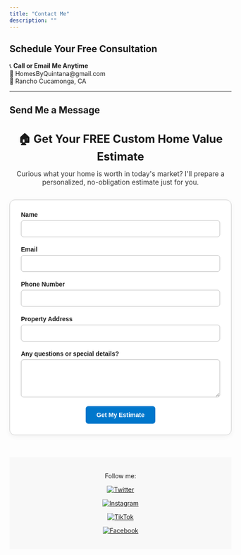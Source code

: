 ```yaml
---
title: "Contact Me"
description: ""
---
```


## Schedule Your Free Consultation

📞 **Call or Email Me Anytime**  
📧 HomesByQuintana@gmail.com  
📍 Rancho Cucamonga, CA

---

## Send Me a Message

```{=html}
<h2 style="text-align: center; font-size: 1.8em; margin-bottom: 10px;">🏠 Get Your FREE Custom Home Value Estimate</h2>
<p style="text-align: center; font-size: 1.1em; color: #333;">
  Curious what your home is worth in today's market? I'll prepare a personalized, no-obligation estimate just for you.
</p>

<form name="home-value" method="POST" data-netlify="true" netlify-honeypot="bot-field" action="/success.html"
      style="max-width: 500px; margin: 30px auto; padding: 25px; border: 1px solid #ccc; border-radius: 12px; background: #ffffff; box-shadow: 0 3px 12px rgba(0,0,0,0.05); font-family: sans-serif;">
  
  <input type="hidden" name="form-name" value="home-value" />

  <!-- Honeypot field -->
  <p style="display: none;">
    <label>Don’t fill this out: <input name="bot-field" /></label>
  </p>

  <div style="margin-bottom: 20px;">
    <label for="name" style="display: block; font-weight: 600; margin-bottom: 5px;">Name</label>
    <input type="text" name="name" id="name" required 
           style="width: 100%; padding: 10px; border: 1px solid #bbb; border-radius: 6px; font-size: 1em;">
  </div>

  <div style="margin-bottom: 20px;">
    <label for="email" style="display: block; font-weight: 600; margin-bottom: 5px;">Email</label>
    <input type="email" name="email" id="email" required 
           style="width: 100%; padding: 10px; border: 1px solid #bbb; border-radius: 6px; font-size: 1em;">
  </div>

  <div style="margin-bottom: 20px;">
    <label for="phone" style="display: block; font-weight: 600; margin-bottom: 5px;">Phone Number</label>
    <input type="tel" name="phone" id="phone" 
           style="width: 100%; padding: 10px; border: 1px solid #bbb; border-radius: 6px; font-size: 1em;">
  </div>

  <div style="margin-bottom: 20px;">
    <label for="address" style="display: block; font-weight: 600; margin-bottom: 5px;">Property Address</label>
    <input type="text" name="address" id="address" required 
           style="width: 100%; padding: 10px; border: 1px solid #bbb; border-radius: 6px; font-size: 1em;">
  </div>

  <div style="margin-bottom: 20px;">
    <label for="message" style="display: block; font-weight: 600; margin-bottom: 5px;">Any questions or special details?</label>
    <textarea name="message" id="message" rows="4" 
              style="width: 100%; padding: 10px; border: 1px solid #bbb; border-radius: 6px; font-size: 1em;"></textarea>
  </div>

  <div style="text-align: center;">
    <button type="submit"
            style="padding: 12px 25px; background-color: #0077cc; color: white; font-size: 1em; font-weight: bold; border: none; border-radius: 6px; cursor: pointer; transition: background 0.3s;">
      Get My Estimate
    </button>
  </div>
</form>



```
<footer style="background-color: #f8f8f8; padding: 20px; text-align: center; margin-top: 50px;">
  <p>Follow me:</p>

  <a href="https://twitter.com/HomesbyQuintana" target="_blank">
    <img src="https://img.icons8.com/color/48/twitter.png" alt="Twitter" style="margin: 0 10px;">
  </a>

  <a href="https://instagram.com/homesbyquintana" target="_blank">
    <img src="https://img.icons8.com/color/48/instagram-new.png" alt="Instagram" style="margin: 0 10px;">
  </a>

  <a href="https://www.tiktok.com/@homesbyquintana" target="_blank">
    <img src="https://img.icons8.com/color/48/tiktok.png" alt="TikTok" style="margin: 0 10px;">
  </a>

  <a href="https://www.facebook.com/me/" target="_blank">
    <img src="https://img.icons8.com/color/48/facebook-new.png" alt="Facebook" style="margin: 0 10px;">
  </a>

</footer>
